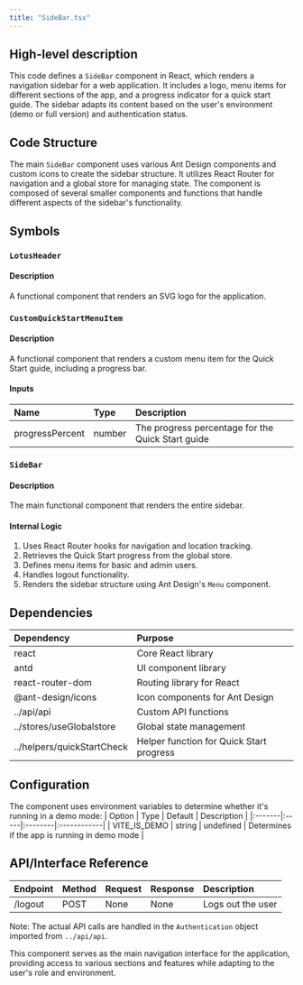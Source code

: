 ```yaml
---
title: "SideBar.tsx"
---
```


## High-level description
This code defines a `SideBar` component in React, which renders a navigation sidebar for a web application. It includes a logo, menu items for different sections of the app, and a progress indicator for a quick start guide. The sidebar adapts its content based on the user's environment (demo or full version) and authentication status.

## Code Structure
The main `SideBar` component uses various Ant Design components and custom icons to create the sidebar structure. It utilizes React Router for navigation and a global store for managing state. The component is composed of several smaller components and functions that handle different aspects of the sidebar's functionality.

## Symbols

### `LotusHeader`
#### Description
A functional component that renders an SVG logo for the application.

### `CustomQuickStartMenuItem`
#### Description
A functional component that renders a custom menu item for the Quick Start guide, including a progress bar.

#### Inputs
| Name | Type | Description |
|:-----|:-----|:------------|
| progressPercent | number | The progress percentage for the Quick Start guide |

### `SideBar`
#### Description
The main functional component that renders the entire sidebar.

#### Internal Logic
1. Uses React Router hooks for navigation and location tracking.
2. Retrieves the Quick Start progress from the global store.
3. Defines menu items for basic and admin users.
4. Handles logout functionality.
5. Renders the sidebar structure using Ant Design's `Menu` component.

## Dependencies
| Dependency | Purpose |
|:-----------|:--------|
| react | Core React library |
| antd | UI component library |
| react-router-dom | Routing library for React |
| @ant-design/icons | Icon components for Ant Design |
| ../api/api | Custom API functions |
| ../stores/useGlobalstore | Global state management |
| ../helpers/quickStartCheck | Helper function for Quick Start progress |

## Configuration
The component uses environment variables to determine whether it's running in a demo mode:
| Option | Type | Default | Description |
|:-------|:-----|:--------|:------------|
| VITE_IS_DEMO | string | undefined | Determines if the app is running in demo mode |

## API/Interface Reference
| Endpoint | Method | Request | Response | Description |
|:---------|:-------|:--------|:---------|:------------|
| /logout | POST | None | None | Logs out the user |

Note: The actual API calls are handled in the `Authentication` object imported from `../api/api`.

This component serves as the main navigation interface for the application, providing access to various sections and features while adapting to the user's role and environment.